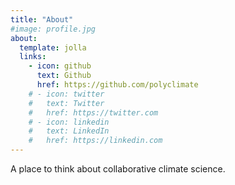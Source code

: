```yaml
---
title: "About"
#image: profile.jpg
about:
  template: jolla
  links:
    - icon: github
      text: Github
      href: https://github.com/polyclimate
    # - icon: twitter
    #   text: Twitter
    #   href: https://twitter.com
    # - icon: linkedin
    #   text: LinkedIn
    #   href: https://linkedin.com
---
```


A place to think about collaborative climate science.

